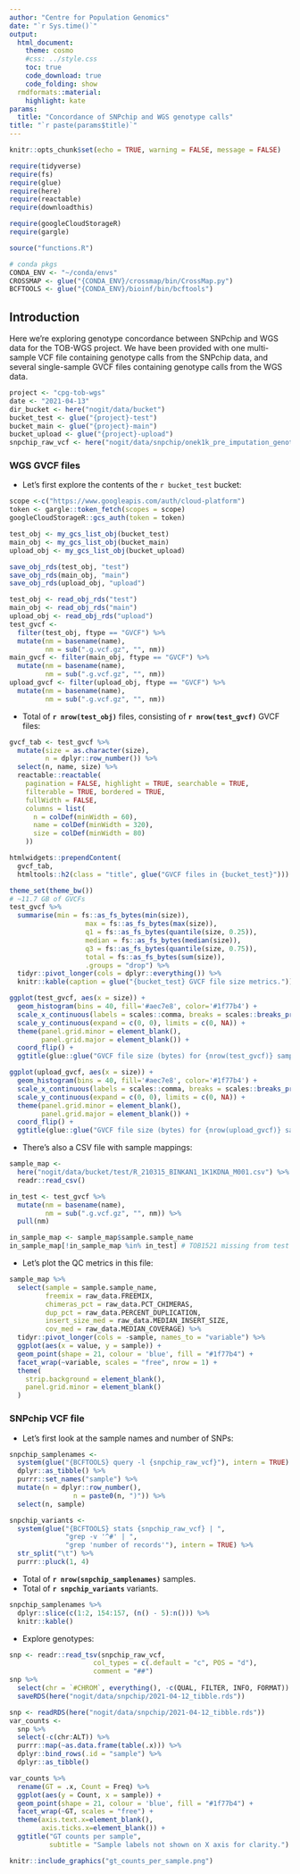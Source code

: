 ```yaml
---
author: "Centre for Population Genomics"
date: "`r Sys.time()`"
output:
  html_document:
    theme: cosmo
    #css: ../style.css
    toc: true
    code_download: true
    code_folding: show
  rmdformats::material:
    highlight: kate
params:
  title: "Concordance of SNPchip and WGS genotype calls"
title: "`r paste(params$title)`"
---
```


```r
knitr::opts_chunk$set(echo = TRUE, warning = FALSE, message = FALSE)
```

```r
require(tidyverse)
require(fs)
require(glue)
require(here)
require(reactable)
require(downloadthis)

require(googleCloudStorageR)
require(gargle)

source("functions.R")

# conda pkgs
CONDA_ENV <- "~/conda/envs"
CROSSMAP <- glue("{CONDA_ENV}/crossmap/bin/CrossMap.py")
BCFTOOLS <- glue("{CONDA_ENV}/bioinf/bin/bcftools")
```

## Introduction

Here we're exploring genotype concordance between SNPchip and WGS data for the
TOB-WGS project. We have been provided with one multi-sample VCF file containing
genotype calls from the SNPchip data, and several single-sample GVCF files
containing genotype calls from the WGS data.

```r
project <- "cpg-tob-wgs"
date <- "2021-04-13"
dir_bucket <- here("nogit/data/bucket")
bucket_test <- glue("{project}-test")
bucket_main <- glue("{project}-main")
bucket_upload <- glue("{project}-upload")
snpchip_raw_vcf <- here("nogit/data/snpchip/onek1k_pre_imputation_genotypes.vcf.bgz")
```

### WGS GVCF files

- Let's first explore the contents of the `r bucket_test` bucket:

```r
scope <-c("https://www.googleapis.com/auth/cloud-platform")
token <- gargle::token_fetch(scopes = scope)
googleCloudStorageR::gcs_auth(token = token)

test_obj <- my_gcs_list_obj(bucket_test)
main_obj <- my_gcs_list_obj(bucket_main)
upload_obj <- my_gcs_list_obj(bucket_upload)

save_obj_rds(test_obj, "test")
save_obj_rds(main_obj, "main")
save_obj_rds(upload_obj, "upload")
```

```r
test_obj <- read_obj_rds("test")
main_obj <- read_obj_rds("main")
upload_obj <- read_obj_rds("upload")
test_gvcf <-
  filter(test_obj, ftype == "GVCF") %>%
  mutate(nm = basename(name),
         nm = sub(".g.vcf.gz", "", nm))
main_gvcf <- filter(main_obj, ftype == "GVCF") %>%
  mutate(nm = basename(name),
         nm = sub(".g.vcf.gz", "", nm))
upload_gvcf <- filter(upload_obj, ftype == "GVCF") %>%
  mutate(nm = basename(name),
         nm = sub(".g.vcf.gz", "", nm))
```

- Total of **`r nrow(test_obj)`** files, consisting of **`r nrow(test_gvcf)`**
  GVCF files:

```r
gvcf_tab <- test_gvcf %>%
  mutate(size = as.character(size),
         n = dplyr::row_number()) %>%
  select(n, name, size) %>%
  reactable::reactable(
    pagination = FALSE, highlight = TRUE, searchable = TRUE,
    filterable = TRUE, bordered = TRUE,
    fullWidth = FALSE,
    columns = list(
      n = colDef(minWidth = 60),
      name = colDef(minWidth = 320),
      size = colDef(minWidth = 80)
    ))

htmlwidgets::prependContent(
  gvcf_tab,
  htmltools::h2(class = "title", glue("GVCF files in {bucket_test}")))
```

```r
theme_set(theme_bw())
# ~11.7 GB of GVCFs
test_gvcf %>%
  summarise(min = fs::as_fs_bytes(min(size)),
                   max = fs::as_fs_bytes(max(size)),
                   q1 = fs::as_fs_bytes(quantile(size, 0.25)),
                   median = fs::as_fs_bytes(median(size)),
                   q3 = fs::as_fs_bytes(quantile(size, 0.75)),
                   total = fs::as_fs_bytes(sum(size)),
                   .groups = "drop") %>%
  tidyr::pivot_longer(cols = dplyr::everything()) %>%
  knitr::kable(caption = glue("{bucket_test} GVCF file size metrics."))

ggplot(test_gvcf, aes(x = size)) +
  geom_histogram(bins = 40, fill='#aec7e8', color='#1f77b4') +
  scale_x_continuous(labels = scales::comma, breaks = scales::breaks_pretty(10)) +
  scale_y_continuous(expand = c(0, 0), limits = c(0, NA)) +
  theme(panel.grid.minor = element_blank(),
        panel.grid.major = element_blank()) +
  coord_flip() +
  ggtitle(glue::glue("GVCF file size (bytes) for {nrow(test_gvcf)} samples in {bucket_test}."))

ggplot(upload_gvcf, aes(x = size)) +
  geom_histogram(bins = 40, fill='#aec7e8', color='#1f77b4') +
  scale_x_continuous(labels = scales::comma, breaks = scales::breaks_pretty(10)) +
  scale_y_continuous(expand = c(0, 0), limits = c(0, NA)) +
  theme(panel.grid.minor = element_blank(),
        panel.grid.major = element_blank()) +
  coord_flip() +
  ggtitle(glue::glue("GVCF file size (bytes) for {nrow(upload_gvcf)} samples in {bucket_upload}."))
```

- There's also a CSV file with sample mappings:

```r
sample_map <-
  here("nogit/data/bucket/test/R_210315_BINKAN1_1K1KDNA_M001.csv") %>%
  readr::read_csv()

in_test <- test_gvcf %>%
  mutate(nm = basename(name),
         nm = sub(".g.vcf.gz", "", nm)) %>%
  pull(nm)

in_sample_map <- sample_map$sample.sample_name
in_sample_map[!in_sample_map %in% in_test] # TOB1521 missing from test bucket
```

- Let's plot the QC metrics in this file:

```r
sample_map %>%
  select(sample = sample.sample_name,
         freemix = raw_data.FREEMIX,
         chimeras_pct = raw_data.PCT_CHIMERAS,
         dup_pct = raw_data.PERCENT_DUPLICATION,
         insert_size_med = raw_data.MEDIAN_INSERT_SIZE,
         cov_med = raw_data.MEDIAN_COVERAGE) %>%
  tidyr::pivot_longer(cols = -sample, names_to = "variable") %>%
  ggplot(aes(x = value, y = sample)) +
  geom_point(shape = 21, colour = 'blue', fill = "#1f77b4") +
  facet_wrap(~variable, scales = "free", nrow = 1) +
  theme(
    strip.background = element_blank(),
    panel.grid.minor = element_blank()
  )
```


### SNPchip VCF file

- Let's first look at the sample names and number of SNPs:

```r
snpchip_samplenames <-
  system(glue("{BCFTOOLS} query -l {snpchip_raw_vcf}"), intern = TRUE) %>%
  dplyr::as_tibble() %>%
  purrr::set_names("sample") %>%
  mutate(n = dplyr::row_number(),
                n = paste0(n, ")")) %>%
  select(n, sample)

snpchip_variants <-
  system(glue("{BCFTOOLS} stats {snpchip_raw_vcf} | ",
              "grep -v '^#' | ",
              "grep 'number of records'"), intern = TRUE) %>%
  str_split("\t") %>%
  purrr::pluck(1, 4)
```

- Total of **`r nrow(snpchip_samplenames)`** samples.
- Total of **`r snpchip_variants`** variants.

```r
snpchip_samplenames %>%
  dplyr::slice(c(1:2, 154:157, (n() - 5):n())) %>%
  knitr::kable()
```

- Explore genotypes:

```r
snp <- readr::read_tsv(snpchip_raw_vcf,
                     col_types = c(.default = "c", POS = "d"),
                     comment = "##")
snp %>%
  select(chr = `#CHROM`, everything(), -c(QUAL, FILTER, INFO, FORMAT)) %>%
  saveRDS(here("nogit/data/snpchip/2021-04-12_tibble.rds"))
```

```r
snp <- readRDS(here("nogit/data/snpchip/2021-04-12_tibble.rds"))
var_counts <-
  snp %>%
  select(-c(chr:ALT)) %>%
  purrr::map(~as.data.frame(table(.x))) %>%
  dplyr::bind_rows(.id = "sample") %>%
  dplyr::as_tibble()

var_counts %>%
  rename(GT = .x, Count = Freq) %>%
  ggplot(aes(y = Count, x = sample)) +
  geom_point(shape = 21, colour = 'blue', fill = "#1f77b4") +
  facet_wrap(~GT, scales = "free") +
  theme(axis.text.x=element_blank(),
        axis.ticks.x=element_blank()) +
  ggtitle("GT counts per sample",
          subtitle = "Sample labels not shown on X axis for clarity.")
```

```r
knitr::include_graphics("gt_counts_per_sample.png")
```
